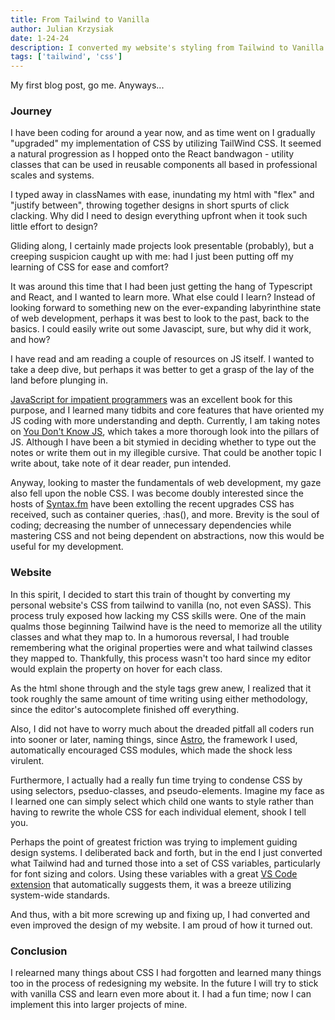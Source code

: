 ```yaml
---
title: From Tailwind to Vanilla
author: Julian Krzysiak
date: 1-24-24
description: I converted my website's styling from Tailwind to Vanilla CSS.
tags: ['tailwind', 'css']
---
```


My first blog post, go me. Anyways...

### Journey

I have been coding for around a year now, and as time went on I gradually "upgraded" my
implementation of CSS by utilizing TailWind CSS. It seemed a natural progression as I hopped onto
the React bandwagon - utility classes that can be used in reusable components all based in
professional scales and systems.

I typed away in classNames with ease, inundating my html with "flex" and "justify between", throwing
together designs in short spurts of click clacking. Why did I need to design everything upfront when
it took such little effort to design?

Gliding along, I certainly made projects look presentable (probably), but a creeping suspicion
caught up with me: had I just been putting off my learning of CSS for ease and comfort?

It was around this time that I had been just getting the hang of Typescript and React, and I wanted
to learn more. What else could I learn? Instead of looking forward to something new on the
ever-expanding labyrinthine state of web development, perhaps it was best to look to the past, back
to the basics. I could easily write out some Javascipt, sure, but why did it work, and how?

I have read and am reading a couple of resources on JS itself. I wanted to take a deep dive, but
perhaps it was better to get a grasp of the lay of the land before plunging in.

[JavaScript for impatient programmers](https://exploringjs.com/) was an excellent book for this
purpose, and I learned many tidbits and core features that have oriented my JS coding with more
understanding and depth. Currently, I am taking notes on
[You Don't Know JS](https://github.com/getify/You-Dont-Know-JS), which takes a more thorough look
into the pillars of JS. Although I have been a bit stymied in deciding whether to type out the notes
or write them out in my illegible cursive. That could be another topic I write about, take note of
it dear reader, pun intended.

Anyway, looking to master the fundamentals of web development, my gaze also fell upon the noble CSS.
I was become doubly interested since the hosts of [Syntax.fm](https://syntax.fm/) have been
extolling the recent upgrades CSS has received, such as container queries, :has(), and more. Brevity
is the soul of coding; decreasing the number of unnecessary dependencies while mastering CSS and not
being dependent on abstractions, now this would be useful for my development.

### Website

In this spirit, I decided to start this train of thought by converting my personal website's CSS
from tailwind to vanilla (no, not even SASS). This process truly exposed how lacking my CSS skills
were. One of the main qualms those beginning Tailwind have is the need to memorize all the utility
classes and what they map to. In a humorous reversal, I had trouble remembering what the original
properties were and what tailwind classes they mapped to. Thankfully, this process wasn't too hard
since my editor would explain the property on hover for each class.

As the html shone through and the style tags grew anew, I realized that it took roughly the same
amount of time writing using either methodology, since the editor's autocomplete finished off
everything.

Also, I did not have to worry much about the dreaded pitfall all coders run into sooner or later,
naming things, since [Astro](https://astro.build/), the framework I used, automatically encouraged
CSS modules, which made the shock less virulent.

Furthermore, I actually had a really fun time trying to condense CSS by using selectors,
pseduo-classes, and pseudo-elements. Imagine my face as I learned one can simply select which child
one wants to style rather than having to rewrite the whole CSS for each individual element, shook I
tell you.

Perhaps the point of greatest friction was trying to implement guiding design systems. I deliberated
back and forth, but in the end I just converted what Tailwind had and turned those into a set of CSS
variables, particularly for font sizing and colors. Using these variables with a great
[VS Code extension](https://marketplace.visualstudio.com/items?itemName=vunguyentuan.vscode-css-variables)
that automatically suggests them, it was a breeze utilizing system-wide standards.

And thus, with a bit more screwing up and fixing up, I had converted and even improved the design of
my website. I am proud of how it turned out.

### Conclusion

I relearned many things about CSS I had forgotten and learned many things too in the process of
redesigning my website. In the future I will try to stick with vanilla CSS and learn even more about
it. I had a fun time; now I can implement this into larger projects of mine.
